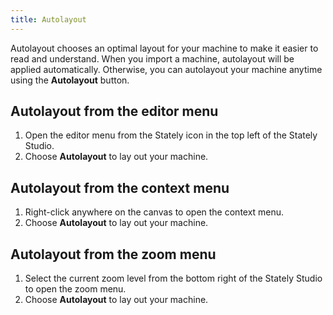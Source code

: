 ```yaml
---
title: Autolayout
---
```


Autolayout chooses an optimal layout for your machine to make it easier to read and understand. When you import a machine, autolayout will be applied automatically. Otherwise, you can autolayout your machine anytime using the <Wand size={18} /> **Autolayout** button.

## Autolayout from the editor menu

1. Open the editor menu from the Stately icon in the top left of the Stately Studio.
2. Choose <Wand size={18} /> **Autolayout** to lay out your machine.

## Autolayout from the context menu

1. Right-click anywhere on the canvas to open the context menu.
2. Choose <Wand size={18} /> **Autolayout** to lay out your machine.

## Autolayout from the zoom menu

1. Select the current zoom level from the bottom right of the Stately Studio to open the zoom menu.
2. Choose <Wand size={18} /> **Autolayout** to lay out your machine.
